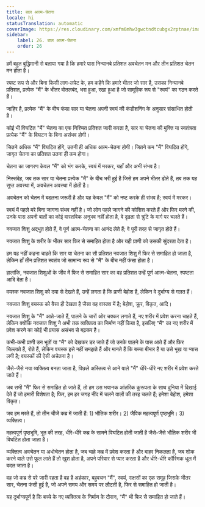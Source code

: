 ```yaml
---
title: बाल आत्म-चेतना
locale: hi
statusTranslation: automatic
coverImage: https://res.cloudinary.com/xmfm6mhw3gwctndtcubgx2rptnae/image/upload/v1740468922/small_cover_tratado_de_psicologia_revolucionaria_a4c0dca4e0.webp
sidebar:
    label: 26. बाल आत्म-चेतना
    order: 26
---
```

हमें बहुत बुद्धिमानी से बताया गया है कि हमारे पास निन्यानबे प्रतिशत अवचेतन मन और तीन प्रतिशत चेतन मन होता है।

स्पष्ट रूप से और बिना किसी लाग-लपेट के, हम कहेंगे कि हमारे भीतर जो सार है, उसका निन्यानबे प्रतिशत, प्रत्येक "मैं" के भीतर बोतलबंद, भरा हुआ, रखा हुआ है जो सामूहिक रूप से "स्वयं" का गठन करते हैं।

जाहिर है, प्रत्येक "मैं" के बीच फंसा सार या चेतना अपनी स्वयं की कंडीशनिंग के अनुसार संसाधित होती है।

कोई भी विघटित "मैं" चेतना का एक निश्चित प्रतिशत जारी करता है, सार या चेतना की मुक्ति या स्वतंत्रता प्रत्येक "मैं" के विघटन के बिना असंभव होगी।

जितने अधिक "मैं" विघटित होंगे, उतनी ही अधिक आत्म-चेतना होगी। जितने कम "मैं" विघटित होंगे, जागृत चेतना का प्रतिशत उतना ही कम होगा।

चेतना का जागरण केवल "मैं" को भंग करके, स्वयं में मरकर, यहाँ और अभी संभव है।

निस्संदेह, जब तक सार या चेतना प्रत्येक "मैं" के बीच भरी हुई है जिसे हम अपने भीतर ढोते हैं, तब तक यह सुप्त अवस्था में, अवचेतन अवस्था में होती है।

अवचेतन को चेतन में बदलना जरूरी है और यह केवल "मैं" को नष्ट करके ही संभव है; स्वयं में मरकर।

स्वयं में पहले मरे बिना जागना संभव नहीं है। जो लोग पहले जागने की कोशिश करते हैं और फिर मरने की, उनके पास अपनी बातों का कोई वास्तविक अनुभव नहीं होता है, वे दृढ़ता से त्रुटि के मार्ग पर चलते हैं।

नवजात शिशु अद्भुत होते हैं, वे पूर्ण आत्म-चेतना का आनंद लेते हैं; वे पूरी तरह से जागृत होते हैं।

नवजात शिशु के शरीर के भीतर सार फिर से समाहित होता है और यही प्राणी को उसकी सुंदरता देता है।

हम यह नहीं कहना चाहते कि सार या चेतना का सौ प्रतिशत नवजात शिशु में फिर से समाहित हो जाता है, लेकिन हाँ तीन प्रतिशत स्वतंत्र जो सामान्य रूप से "मैं" के बीच नहीं फंसा होता है।

हालांकि, नवजात शिशुओं के जीव में फिर से समाहित सार का वह प्रतिशत उन्हें पूर्ण आत्म-चेतना, स्पष्टता आदि देता है।

वयस्क नवजात शिशु को दया से देखते हैं, उन्हें लगता है कि प्राणी बेहोश है, लेकिन वे दुर्भाग्य से गलत हैं।

नवजात शिशु वयस्क को वैसा ही देखता है जैसा वह वास्तव में है; बेहोश, क्रूर, विकृत, आदि।

नवजात शिशु के "मैं" आते-जाते हैं, पालने के चारों ओर चक्कर लगाते हैं, नए शरीर में प्रवेश करना चाहते हैं, लेकिन क्योंकि नवजात शिशु ने अभी तक व्यक्तित्व का निर्माण नहीं किया है, इसलिए "मैं" का नए शरीर में प्रवेश करने का कोई भी प्रयास असंभव से बढ़कर है।

कभी-कभी प्राणी उन भूतों या "मैं" को देखकर डर जाते हैं जो उनके पालने के पास आते हैं और फिर चिल्लाते हैं, रोते हैं, लेकिन वयस्क इसे नहीं समझते हैं और मानते हैं कि बच्चा बीमार है या उसे भूख या प्यास लगी है; वयस्कों की ऐसी अचेतना है।

जैसे-जैसे नया व्यक्तित्व बनता जाता है, पिछले अस्तित्व से आने वाले "मैं" धीरे-धीरे नए शरीर में प्रवेश करते जाते हैं।

जब सभी "मैं" फिर से समाहित हो जाते हैं, तो हम उस भयानक आंतरिक कुरूपता के साथ दुनिया में दिखाई देते हैं जो हमारी विशेषता है; फिर, हम हर जगह नींद में चलने वालों की तरह चलते हैं; हमेशा बेहोश, हमेशा विकृत।

जब हम मरते हैं, तो तीन चीजें कब्र में जाती हैं: 1) भौतिक शरीर। 2) जैविक महत्वपूर्ण पृष्ठभूमि। 3) व्यक्तित्व।

महत्वपूर्ण पृष्ठभूमि, भूत की तरह, धीरे-धीरे कब्र के सामने विघटित होती जाती है जैसे-जैसे भौतिक शरीर भी विघटित होता जाता है।

व्यक्तित्व अवचेतन या अधोचेतन होता है, जब चाहे कब्र में प्रवेश करता है और बाहर निकलता है, जब शोक करने वाले उसे फूल लाते हैं तो खुश होता है, अपने परिवार से प्यार करता है और धीरे-धीरे कॉस्मिक धूल में बदल जाता है।

वह जो कब्र से परे जारी रहता है वह है अहंकार, बहुवचन "मैं", स्वयं, राक्षसों का एक समूह जिसके भीतर सार, चेतना फंसी हुई है, जो अपने समय और समय पर लौटती है, फिर से समाहित हो जाती है।

यह दुर्भाग्यपूर्ण है कि बच्चे के नए व्यक्तित्व के निर्माण के दौरान, "मैं" भी फिर से समाहित हो जाते हैं।

